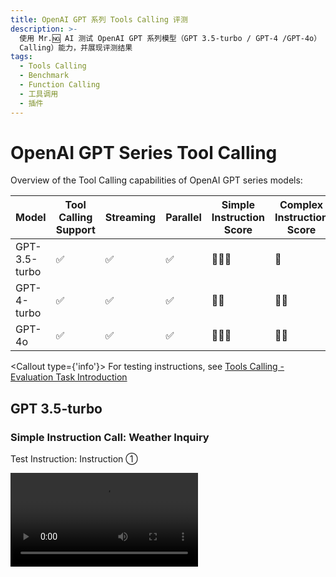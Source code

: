 ```yaml
---
title: OpenAI GPT 系列 Tools Calling 评测
description: >-
  使用 Mr.🆖 AI 测试 OpenAI GPT 系列模型（GPT 3.5-turbo / GPT-4 /GPT-4o） 的工具调用（Function
  Calling）能力，并展现评测结果
tags:
  - Tools Calling
  - Benchmark
  - Function Calling
  - 工具调用
  - 插件
---
```


# OpenAI GPT Series Tool Calling

Overview of the Tool Calling capabilities of OpenAI GPT series models:

| Model | Tool Calling Support | Streaming | Parallel | Simple Instruction Score | Complex Instruction Score |
| --- | --- | --- | --- | --- | --- |
| GPT-3.5-turbo | ✅ | ✅ | ✅ | 🌟🌟🌟 | 🌟 |
| GPT-4-turbo | ✅ | ✅ | ✅ | 🌟🌟 | 🌟🌟 |
| GPT-4o | ✅ | ✅ | ✅ | 🌟🌟🌟 | 🌟🌟 |

<Callout type={'info'}>
  For testing instructions, see [Tools Calling - Evaluation Task
  Introduction](/docs/usage/tools-calling#evaluation-task-introduction)
</Callout>

## GPT 3.5-turbo

### Simple Instruction Call: Weather Inquiry

Test Instruction: Instruction ①

<Video src="https://github.com/lobehub/lobe-chat/assets/28616219/65901ee2-78b8-4f56-9e0d-6407c484f434" />

<Image
  alt="Tool Calling for Simple Instruction in GPT 3.5 Turbo"
  src="https://github.com/lobehub/lobe-chat/assets/28616219/1251dfc0-d1c4-4c3d-825e-dd6205793d53"
/>

<details>
<summary>Streaming Tool Calling Raw Output:</summary>

</details>

### Complex Instruction Call: Wenshengtu

Test Instruction: Instruction ②

<Video src="https://github.com/lobehub/lobe-chat/assets/28616219/2047665f-ab22-4da7-a390-0fb4ec5a2a14" />

<Image
  alt="Tool Calling for Complex Instruction in GPT 3.5 Turbo"
  src="https://github.com/lobehub/lobe-chat/assets/28616219/125ad028-a621-4433-b5fa-321f8fd76302"
/>

<details>
<summary>Streaming Tool Calling Raw Output:</summary>

</details>

## GPT-4 Turbo

### Simple Instruction Call: Weather Inquiry

Test Instruction: Instruction ①

Unlike GPT-3.5 Turbo, GPT-4 Turbo did not respond with "okay" when calling Tool Calling, and after multiple tests, it remained the same. Therefore, in this follow-up of a compound instruction, it is not as good as GPT-3.5 Turbo, but the remaining two capabilities are still good.

Of course, it is also possible that GPT-4 Turbo's model has more "autonomy" and believes that it does not need to output this "okay."

<Video src="https://github.com/lobehub/lobe-chat/assets/28616219/f865d91b-b84a-4258-ae09-9d1e15eeb43d" />

<Image
  alt="Tool Calling for Simple Instruction in GPT-4 Turbo"
  src="https://github.com/lobehub/lobe-chat/assets/28616219/19298693-7a9b-4b54-9e28-c46b541b4f41"
/>

<details>
<summary>Streaming Tool Calling Raw Output:</summary>

</details>

### Complex Instruction Call: Wenshengtu

Test Instruction: Instruction ②

<Video src="https://github.com/lobehub/lobe-chat/assets/28616219/69989faf-9b98-41ec-ba51-40cc3545d8d1" />

<Image
  alt="Tool Calling for Complex Instruction in GPT-4 Turbo"
  src="https://github.com/lobehub/lobe-chat/assets/28616219/8329c1b2-5e36-4457-946c-ce3781b05afd"
/>

<details>
<summary>Streaming Tool Calling Raw Output:</summary>

</details>

## GPT-4o

### Simple Instruction Call: Weather Inquiry

Test Instruction: Instruction ①

Similar to GPT-3.5, GPT-4o performs very well in following compound instructions in simple instruction calls.

<Video src="https://github.com/lobehub/lobe-chat/assets/28616219/c77b65ab-0854-4e1f-a25b-ff43275bd318" />

<Image
  alt="Tool Calling for Simple Instruction in GPT-4o"
  src="https://github.com/lobehub/lobe-chat/assets/28616219/e5d6214f-f628-4064-a330-cbd7c5d474ac"
/>

<details>
    <summary>Streaming Tool Calling Raw Output:</summary>

</details>

### Complex Instruction Call: Wenshengtu

Test Instruction: Instruction ②

<Video src="https://github.com/lobehub/lobe-chat/assets/28616219/714bd86a-3b58-4941-8323-186c3fa4c6ea" />

<Image
  alt="Tool Calling for Complex Instruction in GPT-4o"
  src="https://github.com/lobehub/lobe-chat/assets/28616219/8329c1b2-5e36-4457-946c-ce3781b05afd"
/>

<details>
    <summary>Streaming Tool Calling Raw Output:</summary>

```yml

```

</details>
